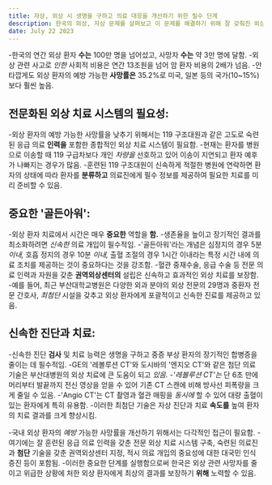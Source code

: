 ```yaml
---
title: 자상, 외상 시 생명을 구하고 의료 대응을 개선하기 위한 필수 단계
description: 한국의 외상, 자상 문제를 살펴보고 이 문제를 해결하기 위해 잘 갖춰진 외상 치료 시스템을 구현하고 적시에 의료 대응을 해야 합니다.
date: July 22 2023
---
```

-한국의 연간 외상 환자 **수는** 100만 명을 넘어섰고, 사망자 **수는** 약 3만 명에 달함. 
-외상 관련 사고로 _인한_ 사회적 비용은 연간 13조원을 넘어 암 환자 비용의 2배가 넘음. 
-안타깝게도 외상 환자의 예방 가능한 **사망률은** 35.2%로 미국, 일본 등의 국가(10~15%)보다 훨씬 높음. 


## 전문화된 외상 치료 시스템의 필요성:
-외상 환자의 예방 가능한 사망률을 낮추기 위해서는 119 구조대원과 같은 고도로 숙련된 응급 의료 **인력을** 포함한 종합적인 외상 치료 시스템이 필요함. 
-현재는 환자를 병원으로 이송할 때 119 구급차보다 개인 _차량을_ 선호하고 있어 이송이 지연되고 환자 예후가 나빠지는 경우가 많음. 
-훈련된 119 구조대원이 신속하게 적절한 병원에 연락하면 환자의 상태에 따라 환자를 **분류하고** 의료진에게 필수 정보를 제공하여 필요한 치료를 미리 준비할 수 있음.

## 중요한 '골든아워':
-외상 환자 치료에서 시간은 매우 **중요한** 역할을 **함.** 
-생존율을 높이고 장기적인 결과를 최소화하려면 _신속한_ 의료 개입이 필수적임. 
-'골든아워'라는 개념은 심정지의 경우 5분 _이내,_ 호흡 정지의 경우 10분 _이내,_ 출혈 조절의 경우 1시간 이내라는 특정 시간 내에 의료 조치를 제공하는 것이 중요하다는 것을 강조함. 
-혈관 중재수술, 응급 수술 등 전문 의료 인력과 자원을 갖춘 **권역외상센터의** 설립은 신속하고 효과적인 외상 치료를 보장함. 
-예를 들어, 최근 부산대학교병원은 다양한 외과 분야의 외상 전문의 29명과 중환자 전문 간호사, _최첨단_ 시설을 갖추고 외상 환자에게 포괄적이고 신속한 진료를 제공하고 있음.

## 신속한 진단과 치료:
-신속한 진단 **검사** 및 치료 능력은 생명을 구하고 중증 부상 환자의 장기적인 합병증을 줄이는 데 필수적임. 
-GE의 '레볼루션 CT'와 도시바의 '엔지오 CT'와 같은 첨단 의료 기술은 부산대병원의 외상 치료에 큰 도움이 되고 _있음._ 
-_'레볼루션_ _CT'는_ 단 6초 만에 머리부터 발끝까지 전신 영상을 얻을 수 있어 기존 CT 스캔에 비해 방사선 피폭량을 크게 줄일 수 있음. 
-'Angio CT'는 CT 촬영과 혈관 매핑을 _동시에_ 할 수 있어 대량 출혈이 있는 환자에게 특히 유용함. 
-이러한 최첨단 기술은 자상 진단과 치료 **속도를** 높여 환자의 치료 결과를 크게 향상시킴.

-국내 외상 환자의 _예방_ 가능한 사망률을 개선하기 위해서는 다각적인 접근이 필요함. 
-여기에는 잘 훈련된 응급 의료 인력을 갖춘 전문 외상 치료 시스템 구축, 숙련된 의료진과 **첨단** 기술을 갖춘 권역외상센터 지정, 적시 의료 개입의 중요성에 대한 대국민 인식 증진 등이 포함됨. 
-이러한 중요한 단계를 실행함으로써 한국은 외상 관련 사망자를 줄이고 위급한 상황에 처한 외상 환자에게 최상의 결과를 보장하기 **위해** 노력할 수 있음.
